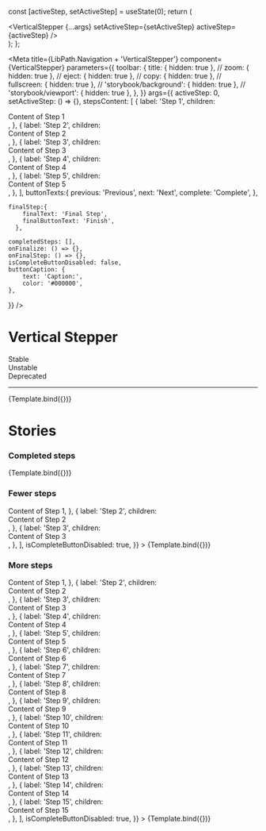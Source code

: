 
  const [activeStep, setActiveStep] = useState(0);
  return (
    <div>
      <VerticalStepper {...args} setActiveStep={setActiveStep} activeStep={activeStep} />
    </div>
  );
};

<Meta
  title={LibPath.Navigation + 'VerticalStepper'}
  component={VerticalStepper}
  parameters={{
    toolbar: {
      title: { hidden: true },
      // zoom: { hidden: true },
      // eject: { hidden: true },
      // copy: { hidden: true },
      // fullscreen: { hidden: true },
      // 'storybook/background': { hidden: true },
      // 'storybook/viewport': { hidden: true },
    },
  }}
  args={{
    activeStep: 0,
    setActiveStep: () => {},
    stepsContent: [
        {
          label: 'Step 1',
          children: <div> Content of Step 1</div>,
        },
        {
          label: 'Step 2',
          children: <div>Content of Step 2</div>,
        },
        {
          label: 'Step 3',
          children: <div>Content of Step 3</div>,
        },
        {
          label: 'Step 4',
          children: <div>Content of Step 4</div>,
        },
        {
          label: 'Step 5',
          children: <div>Content of Step 5</div>,
        },
      ],
    buttonTexts:{
          previous: 'Previous',
          next: 'Next',
          complete: 'Complete',
        },
    
    finalStep:{
        finalText: 'Final Step',
        finalButtonText: 'Finish',
      },
  
    completedSteps: [],
    onFinalize: () => {},
    onFinalStep: () => {},
    isCompleteButtonDisabled: false,
    buttonCaption: {
        text: 'Caption:',
        color: '#000000',
    },
  }}
/>

# Vertical Stepper

<div
  style={{
    borderRadius: '999999px',
    display: 'inline-block',
    padding: '2px 8px',
    fontSize: '14px',
    lineHeight: '20px',
    fontWeight: '700',
    textAlign: 'center',
    letterSpacing: '0.25px',
    backgroundColor: '#138849',
    color: '#ffffff',
    marginBottom: '16px',
    marginRight: '3px',
  }}
>
  Stable
</div>

<div
  style={{
    borderRadius: '999999px',
    display: 'inline-block',
    padding: '2px 8px',
    fontSize: '14px',
    lineHeight: '20px',
    fontWeight: '700',
    textAlign: 'center',
    letterSpacing: '0.25px',
    backgroundColor: '#D2CB3F',
    color: '#ffffff',
    marginBottom: '16px',
    marginRight: '3px',
  }}
>
  Unstable
</div>

<div
  style={{
    borderRadius: '999999px',
    display: 'inline-block',
    padding: '2px 8px',
    fontSize: '14px',
    lineHeight: '20px',
    fontWeight: '700',
    textAlign: 'center',
    letterSpacing: '0.25px',
    backgroundColor: '#D23F47',
    color: '#ffffff',
    marginBottom: '16px',
    marginRight: '3px',
  }}
>
  Deprecated
</div>

<hr />

<Preview withToolbar>
  <Story
    name="Vertical Stepper"
    args={{
      isCompleteButtonDisabled: true,
    }}
  >
    {Template.bind({})}
  </Story>
</Preview>

<Props story="Vertical Stepper" />

# Stories

### Completed steps

<Canvas withToolbar>
  <Story
    name="Completed steps"
    args={{
      activeStep: 4,
      completedSteps: [0, 1, 2, 3, 4],
      isCompleteButtonDisabled: false,
    }}
  >
    {Template.bind({})}
  </Story>
</Canvas>

### Fewer steps

<Canvas withToolbar>
  <Story
    name="Fewer steps"
    args={{
      stepsContent: [
        {
          label: 'Step 1',
          children: <div> Content of Step 1</div>,
        },
        {
          label: 'Step 2',
          children: <div>Content of Step 2</div>,
        },
        {
          label: 'Step 3',
          children: <div>Content of Step 3</div>,
        },
      ],
      isCompleteButtonDisabled: true,
    }}
  >
    {Template.bind({})}
  </Story>
</Canvas>

### More steps

<Canvas withToolbar>
  <Story
    name="More steps"
    args={{
      stepsContent: [
        {
          label: 'Step 1',
          children: <div> Content of Step 1</div>,
        },
        {
          label: 'Step 2',
          children: <div>Content of Step 2</div>,
        },
        {
          label: 'Step 3',
          children: <div>Content of Step 3</div>,
        },
        {
          label: 'Step 4',
          children: <div>Content of Step 4</div>,
        },
        {
          label: 'Step 5',
          children: <div>Content of Step 5</div>,
        },
        {
          label: 'Step 6',
          children: <div>Content of Step 6</div>,
        },
        {
          label: 'Step 7',
          children: <div>Content of Step 7</div>,
        },
        {
          label: 'Step 8',
          children: <div>Content of Step 8</div>,
        },
        {
          label: 'Step 9',
          children: <div>Content of Step 9</div>,
        },
        {
          label: 'Step 10',
          children: <div>Content of Step 10</div>,
        },
        {
          label: 'Step 11',
          children: <div>Content of Step 11</div>,
        },
        {
          label: 'Step 12',
          children: <div>Content of Step 12</div>,
        },
        {
          label: 'Step 13',
          children: <div>Content of Step 13</div>,
        },
        {
          label: 'Step 14',
          children: <div>Content of Step 14</div>,
        },
        {
          label: 'Step 15',
          children: <div>Content of Step 15</div>,
        },
      ],
      isCompleteButtonDisabled: true,
    }}
  >
    {Template.bind({})}
  </Story>
</Canvas>
